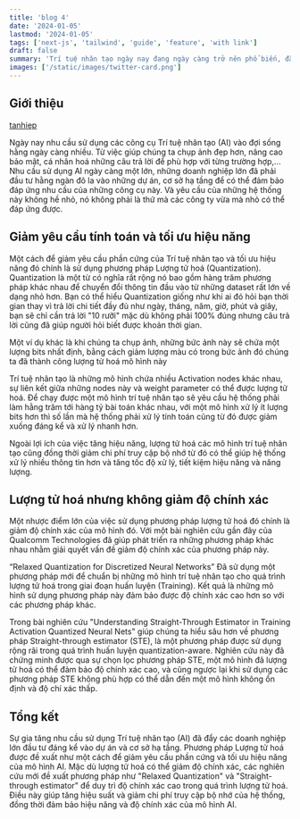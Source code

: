 ```yaml
---
title: 'blog 4'
date: '2024-01-05'
lastmod: '2024-01-05'
tags: ['next-js', 'tailwind', 'guide', 'feature', 'with link']
draft: false
summary: 'Trí tuệ nhân tạo ngày nay đang ngày càng trở nên phổ biến, đặt ra nhu cầu sử dụng AI cao. Để giảm yêu cầu phần cứng và tối ưu hiệu suất, Lượng tử hoá là phương pháp hiệu quả. Mặc dù giảm độ chính xác là một thách thức'
images: ['/static/images/twitter-card.png']
---
```


## Giới thiệu


[tanhiep](https://tanhiep.dev)

Ngày nay nhu cầu sử dụng các công cụ Trí tuệ nhân tạo (AI) vào đợi sống hằng ngày càng nhiều. Từ việc giúp chúng ta chụp ảnh đẹp hơn, nâng cao bảo mật, cá nhân hoá những câu trả lời để phù hợp với từng trường hợp,... Nhu cầu sử dụng AI ngày càng một lớn, những doanh nghiệp lớn đã phải đầu tư hằng ngàn đô la vào những dự án, cơ sở hạ tầng để có thể đảm bảo đáp ứng nhu cầu của những công cụ này. Và yêu cầu của những hệ thống này không hề nhỏ, nó không phải là thứ mà các công ty vừa mà nhỏ có thể đáp ứng được.
<TOCInline toc={props.toc} exclude="Giới thiệu" />

## Giảm yêu cầu tính toán và tối ưu hiệu năng

Một cách để giảm yêu cầu phần cứng của Trí tuệ nhân tạo và tối ưu hiệu năng đó chính là sử dụng phương pháp Lượng tử hoá (Quantization). Quantization là một từ có nghĩa rất rộng nó bao gồm hàng trăm phương pháp khác nhau để chuyển đổi thông tin đầu vào từ những dataset rất lớn về dạng nhỏ hơn. Bạn có thể hiểu Quantization giống như khi ai đó hỏi bạn thời gian thay vì trả lời chi tiết đầy đủ như ngày, tháng, năm, giờ, phút và giây, bạn sẽ chỉ cần trả lời "10 rưỡi" mặc dù không phải 100% đúng nhưng câu trả lời cũng đã giúp người hỏi biết được khoản thời gian.

Một ví dụ khác là khi chúng ta chụp ảnh, những bức ảnh này sẽ chứa một lượng bits nhất định, bằng cách giảm lượng màu có trong bức ảnh đó chúng ta đã thành công lượng tử hoá mô hình này

Trí tuệ nhân tạo là những mô hình chứa nhiều Activation nodes khác nhau, sự liên kết giữa những nodes này và weight parameter có thể được lượng tử hoá. Để chạy được một mô hình trí tuệ nhân tạo sẽ yêu cầu hệ thống phải làm hằng trăm tới hàng tỷ bài toán khác nhau, với một mô hình xử lý ít lượng bits hơn thì số lần mà hệ thống phải xử lý tính toán cũng từ đó được giảm xuống đáng kể và xử lý nhanh hơn.

Ngoài lợi ích của việc tăng hiệu năng, lượng tử hoá các mô hình trí tuệ nhân tạo cũng đồng thời giảm chi phí truy cập bộ nhớ từ đó có thể giúp hệ thống xử lý nhiều thông tin hơn và tăng tốc độ xử lý, tiết kiệm hiệu năng và năng lượng.

## Lượng tử hoá nhưng không giảm độ chính xác

Một nhược điểm lớn của việc sử dụng phương pháp lượng tử hoá đó chính là giảm độ chính xác của mô hình đó. Với một bài nghiên cứu gần đây của Qualcomm Technologies đã giúp phát triển ra những phương pháp khác nhau nhằm giải quyết vấn đề giảm độ chính xác của phương pháp này.

“Relaxed Quantization for Discretized Neural Networks” Đã sử dụng một phương pháp mới để chuẩn bị những mô hình trí tuệ nhân tạo cho quá trình lượng tử hoá trong giai đoạn huấn luyện (Training). Kết quả là những mô hình sử dụng phương pháp này đảm bảo được độ chính xác cao hơn so với các phương pháp khác.

Trong bài nghiên cứu "Understanding Straight-Through Estimator in Training Activation Quantized Neural Nets" giúp chúng ta hiểu sâu hơn về phương pháp Straight-through estimator (STE), là một phương pháp được sử dụng rộng rãi trong quá trình huấn luyện quantization-aware. Nghiên cứu này đã chứng minh được qua sự chọn lọc phương pháp STE, một mô hình đã lượng tử hoá có thể đảm bảo độ chính xác cao, và cũng ngược lại khi sử dụng các phương pháp STE không phù hợp có thể dẫn đến một mô hình không ổn định và độ chí xác thấp.

## Tổng kết

Sự gia tăng nhu cầu sử dụng Trí tuệ nhân tạo (AI) đã đẩy các doanh nghiệp lớn đầu tư đáng kể vào dự án và cơ sở hạ tầng. Phương pháp Lượng tử hoá được đề xuất như một cách để giảm yêu cầu phần cứng và tối ưu hiệu năng của mô hình AI. Mặc dù lượng tử hoá có thể giảm độ chính xác, các nghiên cứu mới đề xuất phương pháp như "Relaxed Quantization" và "Straight-through estimator" để duy trì độ chính xác cao trong quá trình lượng tử hoá. Điều này giúp tăng hiệu suất và giảm chi phí truy cập bộ nhớ của hệ thống, đồng thời đảm bảo hiệu năng và độ chính xác của mô hình AI.

